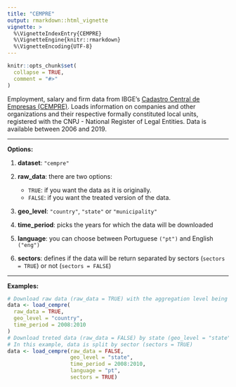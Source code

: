 ```yaml
---
title: "CEMPRE"
output: rmarkdown::html_vignette
vignette: >
  %\VignetteIndexEntry{CEMPRE}
  %\VignetteEngine{knitr::rmarkdown}
  %\VignetteEncoding{UTF-8}
---
```


```r
knitr::opts_chunk$set(
  collapse = TRUE,
  comment = "#>"
)
```

Employment, salary and firm data from IBGE's [Cadastro Central de Empresas (CEMPRE)](https://sidra.ibge.gov.br/pesquisa/cempre/tabelas). Loads information on companies and other organizations and their respective formally constituted local units, registered with the CNPJ - National Register of Legal Entities. Data is available between 2006 and 2019.

***
**Options:**

  1. **dataset**: `"cempre"`

  2. **raw_data**: there are two options:
      * `TRUE`: if you want the data as it is originally.
      * `FALSE`: if you want the treated version of the data. 
      
  3. **geo_level**: `"country"`, `"state"` or `"municipality"`    
  
  4. **time_period**: picks the years for which the data will be downloaded

  5. **language**: you can choose between Portuguese `("pt")` and English `("eng")`
  
  6. **sectors**: defines if the data will be return separated by sectors (`sectors = TRUE`) or not (`sectors = FALSE`)
  
***

**Examples:**

```r
# Download raw data (raw_data = TRUE) with the aggregation level being the country ( geo_level = "country") from 2008 to 2010 (time_period = 2008:2010).
data <- load_cempre(
  raw_data = TRUE,
  geo_level = "country", 
  time_period = 2008:2010
) 
# Download treted data (raw_data = FALSE) by state (geo_level = "state") from 2008 to 2010 (time_period = 2008:2010) in portuguese (language = "pt").
# In this example, data is split by sector (sectors = TRUE)
data <- load_cempre(raw_data = FALSE,
                    geo_level = "state", 
                    time_period = 2008:2010,
                    language = "pt",
                    sectors = TRUE) 
```
